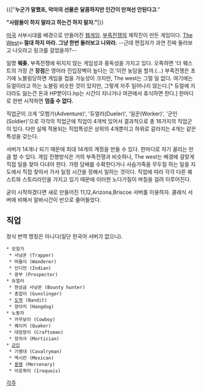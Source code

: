 {{|"'''누군가 말했죠, 악마의 선물은 달콤하지만 인간이 만져선 안된다고'''."

'''"사람들이 하지 말라고 하는건 하지 말자."'''|}}

[[미국]] 서부시대를 배경으로 만들어진 [[웹게임]]. [[부족전쟁]]의 제작진이 만든 게임이다. [http://www.the-west.net The West]←'''절대 하지 마라. 그냥 한번 둘러보고 나와라.''' --근데 편집자가 과연 진짜 둘러보고 나오라고 링크를 걸었을까?--

일명 '''웨좆. ''' 부족전쟁에 뒤지지 않는 게임성과 중독성을 가지고 있다. 오죽하면 '더 웨스트의 가장 큰 '''장점'''은 영어라 진입장벽이 높다는 것.'이란 농담을 할까.(...) 부족전쟁은 초기에 노블링당하면 게임을 접을 가능성이 크지만, The west는 그럴 일 없다. 여기에는 듀얼이라고 하는 노블링 비슷한 것이 있지만, 그렇게 자주 일어나지 않는다.[* 듀얼에 지더라도 잃는건 돈과 HP뿐이다.hp는 시간이 지나거나 여관에서 휴식하면 찬다.] 한마디로 한번 시작하면 '''멈출 수 없다.'''

직업군이 크게 '모험가(Adventure)', '듀얼러(Dueler)', '일꾼(Worker)', '군인(Soldier)'으로 각각의 직업군에 직업이 4개씩 있어서 결과적으로 총 16가지의 직업군이 있다. 다만 실제 적용되는 직업특성은 상위의 4개뿐이고 하위로 갈라지는 4개는 같은 특성을 갖는다.

서버가 14개나 되기 때문에 최대 14개의 계정을 만들 수 있다. 한마디로 자기 꼴리는 만큼 할 수 있다. 게임 진행방식은 거의 부족전쟁과 비슷하나, The west는 배경에 걸맞게 직접 일을 찾아 다녀야 한다. 가령 담배를 수확한다거나 사슴가죽을 무두질 하는 일을 지도에서 직접 찾아서 가서 일정 시간을 정해서 일하는 것이다. 직업에 따라 각각 다른 퀘스트와 스토리라인을 가지고 있기 때문에 이러한 노다가질이 며칠을 걸려 이루어진다.

굳이 시작하겠다면 새로 만들어진 11,12,Arizona,Briscoe 서버를 이용하자. 클래식 서버에 비해서 알바시간이 반으로 줄어들었다. 

== 직업 ==
정식 번역 명칭은 아니다(일단 한국어 서버가 없으니). 
 * 모험가
  * 사냥꾼 (Trapper)
  * 떠돌이 (Wanderer)
  * 인디언 (Indian)
  * 광부 (Prospector)
 * 듀얼러
  * 현상금 사냥꾼 (Bounty hunter)
  * 총잡이 (Gunslinger)
  * [[도적]] (Bandit)
  * 양아치 (Hangdog)
 * 노동자
  * 카우보이 (Cowboy)
  * 퀘이커 (Quaker)
  * 대장장이 (Craftsman)
  * 장의사 (Mortician)
 * [[군인]]
  * 기병대 (Cavalryman)
  * 멕시칸 (Mexican)
  * [[용병]] (Mercenary)
  * 이로쿼이 (Iroquois)

[[각주]]
